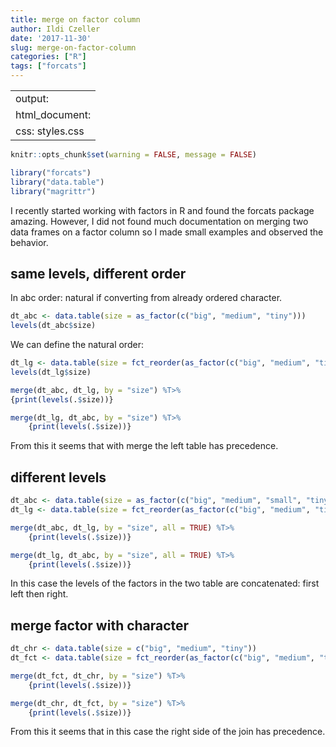 ```yaml
---
title: merge on factor column
author: Ildi Czeller
date: '2017-11-30'
slug: merge-on-factor-column
categories: ["R"]
tags: ["forcats"]
---
```


---
output: 
  html_document:
    css: styles.css
---

```r
knitr::opts_chunk$set(warning = FALSE, message = FALSE)
```


```r
library("forcats")
library("data.table")
library("magrittr")
```

I recently started working with factors in R and found the forcats package amazing. However, I did not found much documentation on merging two data frames on a factor column so I made small examples and observed the behavior.

## same levels, different order

In abc order: natural if converting from already ordered character.

```r
dt_abc <- data.table(size = as_factor(c("big", "medium", "tiny")))
levels(dt_abc$size)
```

We can define the natural order: 
```r
dt_lg <- data.table(size = fct_reorder(as_factor(c("big", "medium", "tiny")), c(3, 2, 1)))
levels(dt_lg$size)
```

```r
merge(dt_abc, dt_lg, by = "size") %T>%
{print(levels(.$size))}
```
```r
merge(dt_lg, dt_abc, by = "size") %T>%
    {print(levels(.$size))}
```

From this it seems that with merge the left table has precedence.

## different levels

```r
dt_abc <- data.table(size = as_factor(c("big", "medium", "small", "tiny")))
dt_lg <- data.table(size = fct_reorder(as_factor(c("big", "medium", "tiny")), c(3, 2, 1)))
```

```r
merge(dt_abc, dt_lg, by = "size", all = TRUE) %T>%
    {print(levels(.$size))}
```

```r
merge(dt_lg, dt_abc, by = "size", all = TRUE) %T>%
    {print(levels(.$size))}
```
In this case the levels of the factors in the two table are concatenated: first left then right.

## merge factor with character

```r
dt_chr <- data.table(size = c("big", "medium", "tiny"))
dt_fct <- data.table(size = fct_reorder(as_factor(c("big", "medium", "tiny")), c(3, 2, 1)))
```

```r
merge(dt_fct, dt_chr, by = "size") %T>%
    {print(levels(.$size))}
```
```r
merge(dt_chr, dt_fct, by = "size") %T>%
    {print(levels(.$size))}
```

From this it seems that in this case the right side of the join has precedence.
